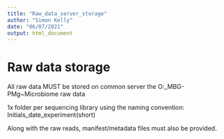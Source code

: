 ---
title: "Raw_data_server_storage"
author: "Simon Kelly"
date: "06/07/2021"
output: html_document
---

# Raw data storage #

All raw data MUST be stored on common server the O:\Nat_MBG-PMg\~Microbiome raw data\


1x folder per sequencing library using the naming convention:
Initials_date_experiment(short)


Along with the raw reads, manifest/metadata files must also be provided.
